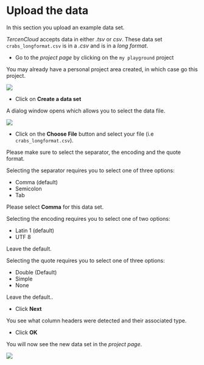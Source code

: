 # Upload the data
In this section you upload an example data set.

_TercenCloud_ accepts data in either _.tsv_ or _csv_. These data set ``crabs_longformat.csv`` is in a _.csv_ and is in a _long format_.


* Go to the _project page_ by clicking on the ``my playground`` project

You may already have a personal project area created, in which case go this project.

![](images/my_playground.png)

  
* Click on **Create a data set**

A dialog window opens which allows you to select the data file.

![](images/create_dataset.png)

  
* Click on the **Choose File** button and select your file (i.e ``crabs_longformat.csv``).

Please make sure to select the separator, the encoding and the quote format.

Selecting the separator requires you to select one of three options:


* Comma (default)
* Semicolon
* Tab

Please select **Comma** for this data set.

Selecting the encoding requires you to select one of two options:

* Latin 1 (default)
* UTF 8

Leave the default.

Selecting the quote requires you to select one of three options:

* Double (Default)
* Simple
* None

Leave the default..

* Click **Next**

You see what column headers were detected and their associated type.

* Click **OK**

You will now see the new data set in the _project page_.

![](images/my_playground_crabsdata.png)